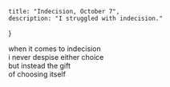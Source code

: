 	title: "Indecision, October 7",
	description: "I struggled with indecision."
}

when it comes to indecision\
i never despise either choice\
but instead the gift\
of choosing itself